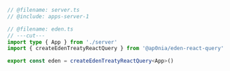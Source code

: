 
```ts twoslash include apps-react-client-1
// @filename: server.ts
// @include: apps-server-1

// @filename: eden.ts
// ---cut---
import type { App } from './server'
import { createEdenTreatyReactQuery } from '@ap0nia/eden-react-query'

export const eden = createEdenTreatyReactQuery<App>()
```
